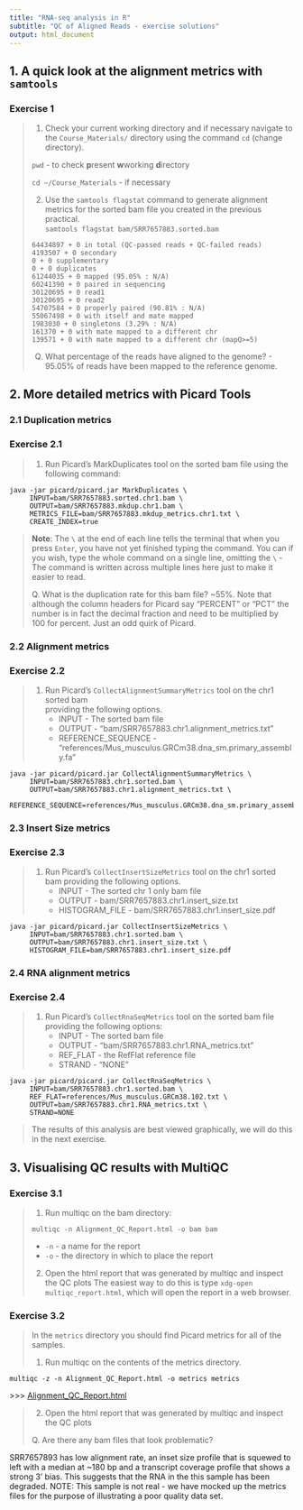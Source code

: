 ```yaml
---
title: "RNA-seq analysis in R"
subtitle: "QC of Aligned Reads - exercise solutions"
output: html_document
---
```


## 1. A quick look at the alignment metrics with `samtools`

### Exercise 1

> 1. Check your current working directory and if necessary navigate to 
>    the `Course_Materials/` directory using the command `cd` (change
>    directory).
>
> `pwd` - to check **p**resent **w**working **d**irectory
> 
> `cd ~/Course_Materials`  - if necessary
>
> 2. Use the `samtools flagstat` command to generate alignment metrics for
>    the sorted bam file you created in the previous practical.  
> ` samtools flagstat bam/SRR7657883.sorted.bam`
> ```
> 64434897 + 0 in total (QC-passed reads + QC-failed reads)
> 4193507 + 0 secondary
> 0 + 0 supplementary
> 0 + 0 duplicates
> 61244035 + 0 mapped (95.05% : N/A)
> 60241390 + 0 paired in sequencing
> 30120695 + 0 read1
> 30120695 + 0 read2
> 54707584 + 0 properly paired (90.81% : N/A)
> 55067498 + 0 with itself and mate mapped
> 1983030 + 0 singletons (3.29% : N/A)
> 161370 + 0 with mate mapped to a different chr
> 139571 + 0 with mate mapped to a different chr (mapQ>=5)
> ```
> Q) What percentage of the reads have aligned to the genome? - 95.05% of reads
> have been mapped to the reference genome.


## 2. More detailed metrics with Picard Tools

### 2.1 Duplication metrics

### Exercise 2.1

> 1. Run Picard's MarkDuplicates tool on the sorted bam file using the
>    following command:
```
java -jar picard/picard.jar MarkDuplicates \
     INPUT=bam/SRR7657883.sorted.chr1.bam \
     OUTPUT=bam/SRR7657883.mkdup.chr1.bam \
     METRICS_FILE=bam/SRR7657883.mkdup_metrics.chr1.txt \
     CREATE_INDEX=true
```
> **Note**: The `\` at the end of each line tells the terminal that when you press 
> `Enter`, you have not yet finished typing the command. You can if you wish, type
> the whole command on a single line, omitting the `\` - The command is written across
> multiple lines here just to make it easier to read.
>
> Q. What is the duplication rate for this bam file? 
> ~55%. 
> Note that although the column headers for Picard say "PERCENT" or "PCT" the 
> number is in fact the decimal fraction and need to be multiplied by 100 for 
> percent. Just an odd quirk of Picard.

### 2.2 Alignment metrics

### Exercise 2.2

> 1. Run Picard's `CollectAlignmentSummaryMetrics` tool on the chr1 sorted bam  
>    providing the following options.
>     * INPUT - The sorted bam file
>     * OUTPUT - "bam/SRR7657883.chr1.alignment_metrics.txt"
>     * REFERENCE_SEQUENCE - "references/Mus_musculus.GRCm38.dna_sm.primary_assembly.fa"
```
java -jar picard/picard.jar CollectAlignmentSummaryMetrics \
     INPUT=bam/SRR7657883.chr1.sorted.bam \
     OUTPUT=bam/SRR7657883.chr1.alignment_metrics.txt \
     REFERENCE_SEQUENCE=references/Mus_musculus.GRCm38.dna_sm.primary_assembly.fa
```

### 2.3 Insert Size metrics

### Exercise 2.3

> 1. Run Picard's `CollectInsertSizeMetrics` tool on the chr1 sorted bam 
>    providing the following options.
>     * INPUT - The sorted chr 1 only bam file
>     * OUTPUT - bam/SRR7657883.chr1.insert_size.txt
>     * HISTOGRAM_FILE - bam/SRR7657883.chr1.insert_size.pdf
>
```
java -jar picard/picard.jar CollectInsertSizeMetrics \
     INPUT=bam/SRR7657883.chr1.sorted.bam \
     OUTPUT=bam/SRR7657883.chr1.insert_size.txt \
     HISTOGRAM_FILE=bam/SRR7657883.chr1.insert_size.pdf
```

### 2.4 RNA alignment metrics

### Exercise 2.4

> 1. Run Picard's `CollectRnaSeqMetrics` tool on the sorted bam file providing
>    the following options:
>       * INPUT - The sorted bam file
>       * OUTPUT - "bam/SRR7657883.chr1.RNA_metrics.txt"
>       * REF_FLAT - the RefFlat reference file
>       * STRAND - "NONE"
```
java -jar picard/picard.jar CollectRnaSeqMetrics \
     INPUT=bam/SRR7657883.chr1.sorted.bam \
     REF_FLAT=references/Mus_musculus.GRCm38.102.txt \
     OUTPUT=bam/SRR7657883.chr1.RNA_metrics.txt \
     STRAND=NONE
```
>
> The results of this analysis are best viewed graphically, we will do this in
> the next exercise.

## 3. Visualising QC results with MultiQC

### Exercise 3.1

> 1. Run multiqc on the bam directory: 
> ```
> multiqc -n Alignment_QC_Report.html -o bam bam
> ```   
>
> * `-n` - a name for the report
> * `-o` - the directory in which to place the report
> 2. Open the html report that was generated by multiqc and inspect the QC plots
>    The easiest way to do this is type `xdg-open multiqc_report.html`, which 
>    will open the report in a web browser.


### Exercise 3.2

> In the `metrics` directory you should find Picard metrics for all of the 
> samples.
>
> 1. Run multiqc on the contents of the metrics directory.  
>
```
multiqc -z -n Alignment_QC_Report.html -o metrics metrics
```
\>\>\> [Alignment_QC_Report.html](../additional_scripts/Alignment_QC_Report.html)   

>  
> 2. Open the html report that was generated by multiqc and inspect the QC plots   
>
> Q. Are there any bam files that look problematic?  

SRR7657893 has low alignment rate, an inset size profile that is squewed to 
left with a median at ~180 bp and a transcript coverage profile that shows
a strong 3' bias. This suggests that the RNA in the this sample has been 
degraded.
NOTE: This sample is not real - we have mocked up the metrics files for the 
purpose of illustrating a poor quality data set. 



